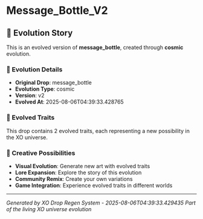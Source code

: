# Message_Bottle_V2

## 🌌 Evolution Story

This is an evolved version of **message_bottle**, created through **cosmic** evolution.

### 🔄 Evolution Details

- **Original Drop**: message_bottle
- **Evolution Type**: cosmic
- **Version**: v2
- **Evolved At**: 2025-08-06T04:39:33.428765

### 🧬 Evolved Traits

This drop contains 2 evolved traits, each representing a new possibility in the XO universe.

### 🎨 Creative Possibilities

- **Visual Evolution**: Generate new art with evolved traits
- **Lore Expansion**: Explore the story of this evolution
- **Community Remix**: Create your own variations
- **Game Integration**: Experience evolved traits in different worlds

---

*Generated by XO Drop Regen System - 2025-08-06T04:39:33.429435*
*Part of the living XO universe evolution*